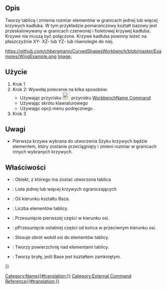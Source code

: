 <languages/>

{{Docnav/pl
|
|[[CurvedShapes_CurvedSegment/pl|Segment krzywizny]]
|[[CurvedShapes Workbench/pl|środowisko pracy Kształty zakrzywione]]
|IconL=
|IconR=CurvedShapes_CurvedSegment.svg
|IconC=CurvedShapes_workbench_icon.svg
}}

{{GuiCommand/pl
|Name=CurvedShapes CurvedArray
|Name/pl=Kształty Zakrzywione: Szyk krzywych
|MenuLocation=
|Workbenches=[[CurvedShapes_Workbench/pl|Kształty Zakrzywione]]
|Shortcut=
|SeeAlso=
}}

<span id="Description"></span>
==Opis==

Tworzy tablicę i zmienia rozmiar elementów w granicach jednej lub więcej krzywych kadłuba. W tym przykładzie pomarańczowy kształt bazowy jest przeskalowywany w granicach czerwonej i fioletowej krzywej kadłuba. Krzywe nie muszą być połączone.
Krzywe kadłuba powinny leżeć na płaszczyźnie XY- XZ- lub YZ- lub równolegle do niej.

https://github.com/chbergmann/CurvedShapesWorkbench/blob/master/Examples/WingExample.png
[[Image:]]


<span id="Usage"></span>
==Użycie==

# Krok 1
# Krok 2: Wywołaj polecenie na kilka sposobów:
#* Używając przycisku [[Image:WorkbenchName_Command.svg|24px|link=WorkbenchName_Command/pl]] przycisku [[WorkbenchName_Command/pl|WorkbenchName Command]]
#* Używając skrótu klawiaturowego {{KEY}} {{KEY}}
#* Używając opcji menu podręcznego {{MenuCommand|Menu → Command}}.
# Krok 3

<span id="Notes"></span>
==Uwagi==

* Pierwsza krzywa wybrana do utworzenia Szyku krzywych będzie elementem, który zostanie przeciągnięty i zmieni rozmiar w granicach innych wybranych krzywych.

<span id="Properties"></span>
==Właściwości==

{{Properties_Title|Podstawa}}
* {{PropertyData|Base}}: Obiekt, z którego ma zostać utworzona tablica
* {{PropertyData|Hullcurves}}: Lista jednej lub więcej krzywych ograniczających
* {{PropertyData|Axis}}: Oś kierunku kształtu Baza.
* {{PropertyData|Items}}: Liczba elementów tablicy.
* {{PropertyData|OffsetStart}}: Przesunięcie pierwszej części w kierunku osi.
* {{PropertyData|OffsetEnd}}: pPrzesunięcie ostatniej części od końca w przeciwnym kierunku osi.
* {{PropertyData|Twist}}: Stosuje obrót wokół osi do elementów tablicy.
* {{PropertyData|Surface}}: Tworzy powierzchnię nad elementami tablicy.
* {{PropertyData|Solid}}: Tworzy bryłę, jeśli Base jest kształtem zamkniętym.

{{Docnav/pl
|
|[[CurvedShapes_CurvedSegment/pl|Segment krzywizny]]
|[[CurvedShapes Workbench/pl|środowisko pracy Kształty zakrzywione]]
|IconL=
|IconR=CurvedShapes_CurvedSegment.svg
|IconC=CurvedShapes_workbench_icon.svg
}}

{{Userdocnavi{{#translation:}}}}
[[Category:Name{{#translation:}}]]
[[Category:External Command Reference{{#translation:}}]]